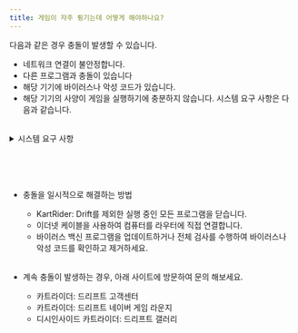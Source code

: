 ```yaml
---
title: 게임이 자주 튕기는데 어떻게 해야하나요?
---
```


다음과 같은 경우 충돌이 발생할 수 있습니다.

- 네트워크 연결이 불안정합니다.
- 다른 프로그램과 충돌이 있습니다
- 해당 기기에 바이러스나 악성 코드가 있습니다.
- 해당 기기의 사양이 게임을 실행하기에 충분하지 않습니다. 시스템 요구 사항은 다음과 같습니다.

<br/>

<details>
    <summary>시스템 요구 사항</summary>

    - 운영체제: Windows 10 이상 (64bit)
    - 프로세서: 인텔 1세대 i3 / AMD FX-6000 시리즈
    - 메모리: 8GB RAM
    - 그래픽: GeForce GTX 760 / AMD Radeon HD 7950
    - 저장: 사용 가능한 공간 30GB
</details>

<br/><br/><br/>

- 충돌을 일시적으로 해결하는 방법

    - KartRider: Drift를 제외한 실행 중인 모든 프로그램을 닫습니다.
    - 이더넷 케이블을 사용하여 컴퓨터를 라우터에 직접 연결합니다.
    - 바이러스 백신 프로그램을 업데이트하거나 전체 검사를 수행하여 바이러스나 악성 코드를 확인하고 제거하세요.

    <br/>

- 계속 충돌이 발생하는 경우, 아래 사이트에 방문하여 문의 해보세요.
    - <Link href="https://cs.nexon.com/HelpBoard/Nexon?gamecode=348&_gl=1*1bydthg*_ga*MjEwNjIxNzk0Ny4xNzE1NDg5NDUz*_ga_0M230TCW98*MTcyMjQ5NTU1MC4zNi4xLjE3MjI0OTU1NTEuMC4wLjA." target="_blank">카트라이더: 드리프트 고객센터</Link>
    - <Link href="https://game.naver.com/lounge/KartRider_Drift/home" target="_blank">카트라이더: 드리프트 네이버 게임 라운지</Link>
    - <Link href="https://gall.dcinside.com/mgallery/board/lists?id=kartriderdrift" target="_blank">디시인사이드 카트라이더: 드리프트 갤러리</Link>

 
